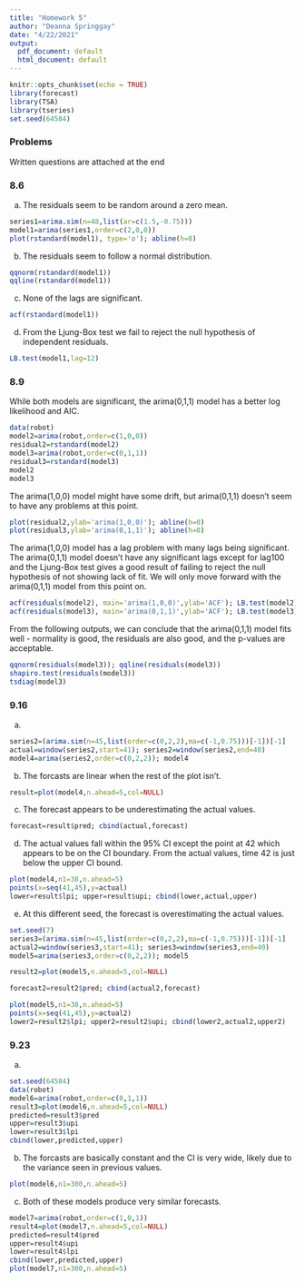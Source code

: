 ```yaml
---
title: "Homework 5"
author: "Deanna Springgay"
date: "4/22/2021"
output:
  pdf_document: default
  html_document: default
---
```


```r
knitr::opts_chunk$set(echo = TRUE)
library(forecast)
library(TSA)
library(tseries)
set.seed(64584)
```

### Problems

Written questions are attached at the end

### 8.6

a) The residuals seem to be random around a zero mean.

```r
series1=arima.sim(n=48,list(ar=c(1.5,-0.75)))
model1=arima(series1,order=c(2,0,0))
plot(rstandard(model1), type='o'); abline(h=0)
```

b) The residuals seem to follow a normal distribution.

```r
qqnorm(rstandard(model1))
qqline(rstandard(model1))
```

c) None of the lags are significant.

```r
acf(rstandard(model1))
```

d) From the Ljung-Box test we fail to reject the null hypothesis of independent residuals.

```r
LB.test(model1,lag=12)
```
 
### 8.9

While both models are significant, the arima(0,1,1) model has a better log likelihood and AIC.

```r
data(robot)
model2=arima(robot,order=c(1,0,0))
residual2=rstandard(model2)
model3=arima(robot,order=c(0,1,1))
residual3=rstandard(model3)
model2
model3
```

The arima(1,0,0) model might have some drift, but arima(0,1,1) doesn't seem to have any problems at this point.

```r
plot(residual2,ylab='arima(1,0,0)'); abline(h=0)
plot(residual3,ylab='arima(0,1,1)'); abline(h=0)
```

The arima(1,0,0) model has a lag problem with many lags being significant. The arima(0,1,1) model doesn't have any significant lags except for lag100 and the Ljung-Box test gives a good result of failing to reject the null hypothesis of not showing lack of fit. We will only move forward with the arima(0,1,1) model from this point on.

```r
acf(residuals(model2), main='arima(1,0,0)',ylab='ACF'); LB.test(model2)
acf(residuals(model3), main='arima(0,1,1)',ylab='ACF'); LB.test(model3)
```

From the following outputs, we can conclude that the arima(0,1,1) model fits well - normality is good, the residuals are also good, and the p-values are acceptable.

```r
qqnorm(residuals(model3)); qqline(residuals(model3))
shapiro.test(residuals(model3))
tsdiag(model3)
```

### 9.16

a)

```r
series2=(arima.sim(n=45,list(order=c(0,2,2),ma=c(-1,0.75)))[-1])[-1]
actual=window(series2,start=41); series2=window(series2,end=40)
model4=arima(series2,order=c(0,2,2)); model4
```

b) The forcasts are linear when the rest of the plot isn't.

```r
result=plot(model4,n.ahead=5,col=NULL)
```

c) The forecast appears to be underestimating the actual values.

```r
forecast=result$pred; cbind(actual,forecast)
```

d) The actual values fall within the 95% CI except the point at 42 which appears to be on the CI boundary. From the actual values, time 42 is just below the upper CI bound.

```r
plot(model4,n1=38,n.ahead=5)
points(x=seq(41,45),y=actual)
lower=result$lpi; upper=result$upi; cbind(lower,actual,upper)
```

e) At this different seed, the forecast is overestimating the actual values.

```r
set.seed(7)
series3=(arima.sim(n=45,list(order=c(0,2,2),ma=c(-1,0.75)))[-1])[-1]
actual2=window(series3,start=41); series3=window(series3,end=40)
model5=arima(series3,order=c(0,2,2)); model5

result2=plot(model5,n.ahead=5,col=NULL)

forecast2=result2$pred; cbind(actual2,forecast)

plot(model5,n1=38,n.ahead=5)
points(x=seq(41,45),y=actual2)
lower2=result2$lpi; upper2=result2$upi; cbind(lower2,actual2,upper2)
```

### 9.23

a)

```r
set.seed(64584)
data(robot)
model6=arima(robot,order=c(0,1,1))
result3=plot(model6,n.ahead=5,col=NULL)
predicted=result3$pred
upper=result3$upi
lower=result3$lpi
cbind(lower,predicted,upper)
```

b) The forcasts are basically constant and the CI is very wide, likely due to the variance seen in previous values.

```r
plot(model6,n1=300,n.ahead=5)
```

c) Both of these models produce very similar forecasts.

```r
model7=arima(robot,order=c(1,0,1))
result4=plot(model7,n.ahead=5,col=NULL)
predicted=result4$pred
upper=result4$upi
lower=result4$lpi
cbind(lower,predicted,upper)
plot(model7,n1=300,n.ahead=5)
```